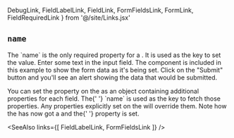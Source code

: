   DebugLink, FieldLabelLink, FieldLink, FormFieldsLink, FormLink,
  FieldRequiredLink
} from '@/site/Links.jsx'

## `name`

<Split>
  The `name` is the only required property for a <FieldLink/>.
  It is used as the key to set the <FormLink/> value.

  <TryItOut>
    Enter some text in the input field.  The <DebugLink/> component is
    included in this example to show the form data as it&apos;s being
    set.  Click on the &quot;Submit&quot; button and you&apos;ll see
    an alert showing the data that would be submitted.
  </TryItOut>
</Split>

<Example
  Component={Name}
  code={NameSrc}
  caption="name"
  highlightLines="5"
  expand
/>

<Split>
  You can set the <FormFieldsLink/> property on the <FormLink/> as an
  object containing additional properties for each field.  The{' '}
  `name` is used as the key to fetch those properties.
  Any properties explicitly set on the <FieldLink/> will override them.

  <Suggest>
    Note how the <FieldLink/> has now got a <FieldLabelLink/> and the{' '}
    <FieldRequiredLink/> property is set.
  </Suggest>
</Split>

<Example
  Component={FormFields}
  code={FormFieldsSrc}
  caption="Form fields"
  highlightLines="4,12"
  expand
/>

<SeeAlso
  links={[
    FieldLabelLink,
    FormFieldsLink
  ]}
/>
